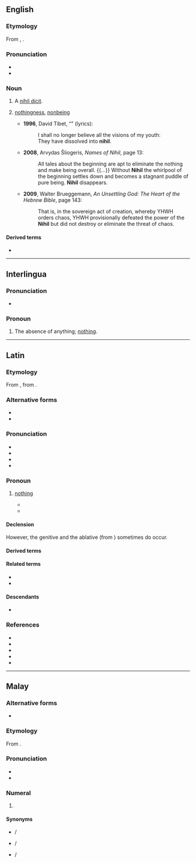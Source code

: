 ==English==

===Etymology===
From {{bor|en|la|nihil}}, {{m|la|nil}}. 

===Pronunciation===
* {{IPA|en|/ˈni.hɪl/|/ˈniː.hɪl/|/ˈnaɪ.əl/}}
* {{rhymes|en|aɪəl|s=2}}

===Noun===
{{en-noun|~}}

# {{lb|en|countable|legal}} A [[nihil dicit]].
# {{lb|en|uncountable|chiefly|philosophy}} [[nothingness]], [[nonbeing]]
#* '''1996''', David Tibet, “{{w|The Starres Are Marching Sadly Home (Theinmostlightthirdandfinal)}}” (lyrics):
#*: I shall no longer believe all the visions of my youth:<br>They have dissolved into '''nihil'''.
#* '''2008''', Arvydas Šliogeris, ''Names of Nihil'', page 13:
#*: All tales about the beginning are apt to eliminate the nothing and make being overall. {{...}} Without '''Nihil''' the whirlpool of the beginning settles down and becomes a stagnant puddle of pure being. '''Nihil''' disappears.
#* '''2009''', Walter Brueggemann, ''An Unsettling God: The Heart of the Hebrew Bible'', page 143:
#*: That is, in the sovereign act of creation, whereby YHWH orders chaos, YHWH provisionally defeated the power of the '''Nihil''' but did not destroy or eliminate the threat of chaos.

====Derived terms====
* {{l|en|nihilhood}}

----

==Interlingua==

===Pronunciation===
* {{IPA|ia|/ˈnihil/}}

===Pronoun===
{{head|ia|pronoun}}

# {{lb|ia|indefinite}} The absence of anything; [[nothing]].

----

==Latin==

===Etymology===
From {{m|la|nihilum}}, from {{prefix|la|ne|t1=not|hīlum|t2=the least bit}}.

===Alternative forms===
* {{alter|la|nil}}
* {{alter|la|nichil||Late & Medieval}}

===Pronunciation===
* {{la-IPA|eccl=0}}
* {{audio|la|la-cls-nihil.ogg|Audio (Classical)}}
* {{la-IPA|nīl|eccl=0}}
* {{la-IPA|nichil|cl=0}}

===Pronoun===
{{la-noun|nihil<indecl>|g=n}}

# {{l|la|indefinite}} [[nothing]]
#* {{Q|la|Terence|Heauton Timorumenos|1|77|quote=Homo sum, humani '''nihil''' a me alienum puto.|trans=I am a man, I consider '''nothing''' that is human alien to me.}}
#* {{Q|la|Cicero|Catiline|Oratio in Catilinam Prima in Senatu Habita|8|quote='''Nihil''' agis, '''nihil''' moliris, '''nihil''' cogitas quod non ego non modo audiam sed etiam videam planeque sentiam.|trans=You do '''nothing''', you plan '''nothing''', you think of '''nothing''' which I not only do not hear, but which I do not see and know every particular of.}}
#: {{ux|la|inline=1|'''Nīl'''·ne in mentem·st?|t=Can'''not''' you think of '''anything'''?}}
#: {{ux|la|inline=1|'''Nihil''' est.|t=It's '''nothing'''/It '''doesn't matter'''.}}
#: {{ux|la|inline=1|'''Nihil''' novī sub sōle.|t='''Nothing''' new under the sun {{q|proverb}}.}}

====Declension====
{{la-ndecl|nihil<indecl>}} However, the genitive {{l|la|nihilī}} and the ablative {{l|la|nihilō}} (from {{l|la|nihilum}}) sometimes do occur.

====Derived terms====
{{der4|la|
| adnihilō
| nihil album
| nihil debet
| nihil dicit
| nonnihil
| nihildum
| nihilōminus
}}

====Related terms====
* {{l|la|adnihilātiō}}
* {{l|la|adnihilātor}}

====Descendants====
* {{desc|pt|nicles}}

===References===
* {{R:L&S}}
* {{R:Elementary Lewis}}
* {{R:du Cange}}
* {{R:Gaffiot}}
* {{R:M&A}}

----

==Malay==
{{cardinalbox|ms||0|1||satu}}

===Alternative forms===
* {{l|ms|نيهيل|sc=Arab}}

===Etymology===
From {{uder|ms|la|nihil}}.

===Pronunciation===
* {{IPA|ms|/nihel/}}
* {{rhymes|ms|hel|el}}

===Numeral===
{{head|ms|numeral|Jawi spelling|نيهيل}}

# {{cln|ms|cardinal numbers}} {{l|en|zero}}

====Synonyms====
* {{l|ms|kosong}} / {{l|ms|کوسوڠ|sc=Arab}}
* {{l|ms|sifar}} / {{l|ms|صفر|sc=Arab}}
* {{l|ms|nol}} / {{l|ms|نول|sc=Arab}}